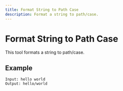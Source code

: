 ```yaml
---
title: Format String to Path Case
description: Format a string to path/case.
---
```


# Format String to Path Case

This tool formats a string to path/case.

## Example

```text
Input: hello world
Output: hello/world
```
